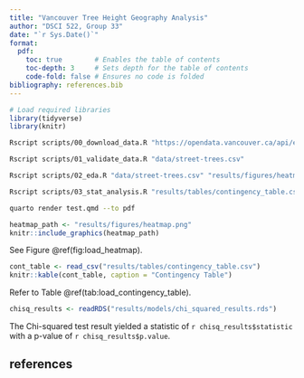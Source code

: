 ```yaml
---
title: "Vancouver Tree Height Geography Analysis"
author: "DSCI 522, Group 33"
date: "`r Sys.Date()`"
format: 
  pdf:
    toc: true        # Enables the table of contents
    toc-depth: 3     # Sets depth for the table of contents
    code-fold: false # Ensures no code is folded
bibliography: references.bib 
---
```


```r
# Load required libraries
library(tidyverse)
library(knitr)
```

```bash
Rscript scripts/00_download_data.R "https://opendata.vancouver.ca/api/explore/v2.1/catalog/datasets/street-trees/exports/csv?lang=en&timezone=America%2FLos_Angeles&use_labels=true&delimiter=%3B" "data/street-trees.csv"
```

```bash
Rscript scripts/01_validate_data.R "data/street-trees.csv"
```

```bash
Rscript scripts/02_eda.R "data/street-trees.csv" "results/figures/heatmap.png" "results/tables/contingency_table.csv" "results/tables/level_table.csv"
```

```bash
Rscript scripts/03_stat_analysis.R "results/tables/contingency_table.csv" "results/models/chi_squared_results.rds"
```

```bash
quarto render test.qmd --to pdf
```

```r
heatmap_path <- "results/figures/heatmap.png"
knitr::include_graphics(heatmap_path)
```

See Figure @ref(fig:load_heatmap).

```r
cont_table <- read_csv("results/tables/contingency_table.csv")
knitr::kable(cont_table, caption = "Contingency Table")
```

Refer to Table @ref(tab:load_contingency_table).

```r
chisq_results <- readRDS("results/models/chi_squared_results.rds")
```

The Chi-squared test result yielded a statistic of `r chisq_results$statistic` with a p-value of `r chisq_results$p.value`.


## references

::: {#refs}
:::